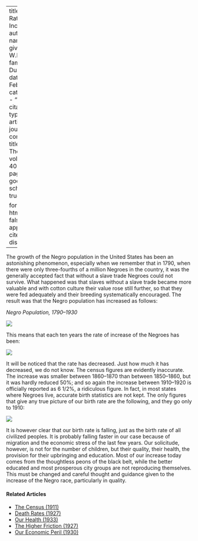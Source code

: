 
---
title: 'Our Rate of Increase'
author:
  - name:
      given: W.E.B.
      family: Du Bois
date: Feb. 1933
categories: 
  - ""
citation: 
  type: article-journal
  container-title: The Crisis
  volume: 40
  issue: 2
  page: 44
google-scholar: true

format:
  html:
    toc: false
    appendix-cite-as: display
---


The  growth of the Negro  population in the United States has been an astonishing phenomenon, especially when we remember that in 1790, when there were only three-fourths of a million Negroes in the country, it was the generally accepted fact that without a slave trade Negroes could not survive. What happened was that slaves without a slave trade became more valuable and with cotton culture their value rose still further, so that they were fed adequately and their breeding systematically encouraged. The result was that the Negro population has increased as follows:

*Negro Population, 1790--1930*

![](../../../Images/increase_1.png)

 This means that each ten years the rate of increase of the Negroes has been:

![](../../../Images/increase_2.png)

It will be noticed that the rate has decreased. Just how much it has decreased, we do not know. The census figures are evidently inaccurate. The increase was smaller between 1860--1870 than between 1850--1860, but it was hardly reduced 50%; and so again the increase between 1910--1920 is officially reported as 6 1/2%, a ridiculous figure. In fact, in most states where Negroes live, accurate birth statistics are not kept. The only figures that give any true picture of our birth rate are the following, and they go only to 1910:

![](../../../Images/increase_3.png)

It is however clear that our birth rate is falling, just as the birth rate of all civilized peoples. It is probably falling faster in our case because of migration and the economic stress of the last few years. Our solicitude, however, is not for the number of children, but their quality, their health, the provision for their upbringing and education. Most of our increase today comes from the thoughtless peons of the black belt, while the better educated and most prosperous city groups are not reproducing themselves. This must be changed and careful thought and guidance given to the increase of the Negro race, particularly in quality.

<!-- Similar articles start here -->
<div  class="clear-wrap"></div>

#### Related Articles

* [The Census (1911)](/Volumes/03/01/census.html)
* [Death Rates (1927)](/Volumes/34/08/death_rates.html)
* [Our Health (1933)](/Volumes/40/02/our_health.html)
* [The Higher Friction (1927)](/Volumes/34/02/higher_friction.html)
* [Our Economic Peril (1930)](/Volumes/37/03/our_economic_peril.html)

<!-- Similar articles end here -->